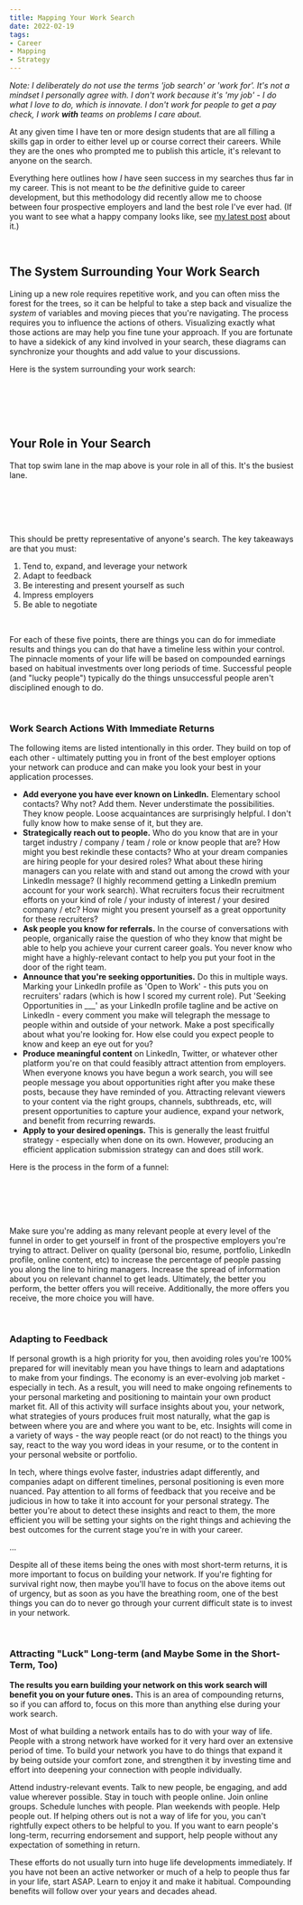 ```yaml
---
title: Mapping Your Work Search
date: 2022-02-19
tags:
- Career
- Mapping
- Strategy
---
```


*Note: I deliberately do not use the terms 'job search' or 'work for'. It's not a mindset I personally agree with. I don't work because it's 'my job' - I do what I love to do, which is innovate. I don't work for people to get a pay check, I work **with** teams on problems I care about.*

At any given time I have ten or more design students that are all filling a skills gap in order to either level up or course correct their careers. While they are the ones who prompted me to publish this article, it's relevant to anyone on the search.

Everything here outlines how *I* have seen success in my searches thus far in my career. This is not meant to be *the* definitive guide to career development, but this methodology did recently allow me to choose between four prospective employers and land the best role I've ever had. (If you want to see what a happy company looks like, see <a href="/what-a-happy-company-looks-like-joining-open-zeppelin">my latest post</a> about it.)

<br />

## The System Surrounding Your Work Search

Lining up a new role requires repetitive work, and you can often miss the forest for the trees, so it can be helpful to take a step back and visualize the *system* of variables and moving pieces that you're navigating. The process requires you to influence the actions of others. Visualizing exactly what those actions are may help you fine tune your approach. If you are fortunate to have a sidekick of any kind involved in your search, these diagrams can synchronize your thoughts and add value to your discussions.

Here is the system surrounding your work search:

<br />
<br />

<center>
  <div className="scroll">
    <object type="image/svg+xml" data="./WorkSearchFlowChart.svg"></object>
  </div>
</center>

<br />
<br />

## Your Role in Your Search

That top swim lane in the map above is your role in all of this. It's the busiest lane.

<br />
<br />

<center>
  <div className="scroll">
    <object type="image/svg+xml" data="./WorkSearchFlowChart-You.svg"></object>
  </div>
</center>

<br />
<br />

This should be pretty representative of anyone's search. The key takeaways are that you must:
1. Tend to, expand, and leverage your network
2. Adapt to feedback
3. Be interesting and present yourself as such
4. Impress employers
5. Be able to negotiate

<br />

For each of these five points, there are things you can do for immediate results and things you can do that have a timeline less within your control. The pinnacle moments of your life will be based on compounded earnings based on habitual investments over long periods of time. Successful people (and "lucky people") typically do the things unsuccessful people aren't disciplined enough to do.

<br />

### Work Search Actions With Immediate Returns

The following items are listed intentionally in this order. They build on top of each other - ultimately putting you in front of the best employer options your network can produce and can make you look your best in your application processes.

- **Add everyone you have ever known on LinkedIn.** Elementary school contacts? Why not? Add them. Never understimate the possibilities. They know people. Loose acquaintances are surprisingly helpful. I don't fully know how to make sense of it, but they are.
- **Strategically reach out to people.** Who do you know that are in your target industry / company / team / role or know people that are? How might you best rekindle these contacts? Who at your dream companies are hiring people for your desired roles? What about these hiring managers can you relate with and stand out among the crowd with your LinkedIn message? (I highly recommend getting a LinkedIn premium account for your work search). What recruiters focus their recruitment efforts on your kind of role / your industy of interest / your desired company / etc? How might you present yourself as a great opportunity for these recruiters?
- **Ask people you know for referrals.** In the course of conversations with people, organically raise the question of who they know that might be able to help you achieve your current career goals. You never know who might have a highly-relevant contact to help you put your foot in the door of the right team.
- **Announce that you're seeking opportunities.** Do this in multiple ways. Marking your LinkedIn profile as 'Open to Work' - this puts you on recruiters' radars (which is how I scored my current role). Put 'Seeking Opportunities in ___' as your LinkedIn profile tagline and be active on LinkedIn - every comment you make will telegraph the message to people within and outside of your network. Make a post specifically about what you're looking for. How else could you expect people to know and keep an eye out for you?
- **Produce meaningful content** on LinkedIn, Twitter, or whatever other platform you're on that could feasibly attract attention from employers. When everyone knows you have begun a work search, you will see people message you about opportunities right after you make these posts, because they have reminded of you. Attracting relevant viewers to your content via the right groups, channels, subthreads, etc, will present opportunities to capture your audience, expand your network, and benefit from recurring rewards.
- **Apply to your desired openings.** This is generally the least fruitful strategy - especially when done on its own. However, producing an efficient application submission strategy can and does still work.

Here is the process in the form of a funnel:

<br />
<br />

<center>
  <div className="scroll">
    <object type="image/svg+xml" data="./WorkSearchFunnel.svg"></object>
  </div>
</center>

<br />
<br />

Make sure you're adding as many relevant people at every level of the funnel in order to get yourself in front of the prospective employers you're trying to attract. Deliver on quality (personal bio, resume, portfolio, LinkedIn profile, online content, etc) to increase the percentage of people passing you along the line to hiring managers. Increase the spread of information about you on relevant channel to get leads. Ultimately, the better you perform, the better offers you will receive. Additionally, the more offers you receive, the more choice you will have.

<br />

### Adapting to Feedback

If personal growth is a high priority for you, then avoiding roles you're 100% prepared for will inevitably mean you have things to learn and adaptations to make from your findings. The economy is an ever-evolving job market - especially in tech. As a result, you will need to make ongoing refinements to your personal marketing and positioning to maintain your own product market fit. All of this activity will surface insights about you, your network, what strategies of yours produces fruit most naturally, what the gap is between where you are and where you want to be, etc. Insights will come in a variety of ways - the way people react (or do not react) to the things you say, react to the way you word ideas in your resume, or to the content in your personal website or portfolio.

In tech, where things evolve faster, industries adapt differently, and companies adapt on different timelines, personal positioning is even more nuanced. Pay attention to all forms of feedback that you receive and be judicious in how to take it into account for your personal strategy. The better you're about to detect these insights and react to them, the more efficient you will be setting your sights on the right things and achieving the best outcomes for the current stage you're in with your career.

...

Despite all of these items being the ones with most short-term returns, it is more important to focus on building your network. If you're fighting for survival right now, then maybe you'll have to focus on the above items out of urgency, but as soon as you have the breathing room, one of the best things you can do to never go through your current difficult state is to invest in your network.

<br />

### Attracting "Luck" Long-term (and Maybe Some in the Short-Term, Too)

**The results you earn building your network on this work search will benefit you on your future ones.** This is an area of compounding returns, so if you can afford to, focus on this more than anything else during your work search.

Most of what building a network entails has to do with your way of life. People with a strong network have worked for it very hard over an extensive period of time. To build your network you have to do things that expand it by being outside your comfort zone, and strengthen it by investing time and effort into deepening your connection with people individually.

Attend industry-relevant events. Talk to new people, be engaging, and add value wherever possible. Stay in touch with people online. Join online groups. Schedule lunches with people. Plan weekends with people. Help people out. If helping others out is not a way of life for you, you can't rightfully expect others to be helpful to you. If you want to earn people's long-term, recurring endorsement and support, help people without any expectation of something in return.

These efforts do not usually turn into huge life developments immediately. If you have not been an active networker or much of a help to people thus far in your life, start ASAP. Learn to enjoy it and make it habitual. Compounding benefits will follow over your years and decades ahead.

<br />